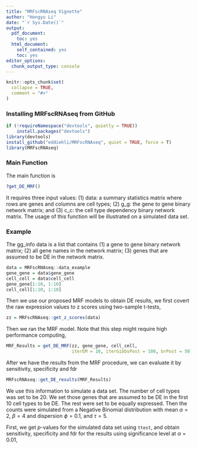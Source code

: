 ```yaml
---
title: "MRFscRNAseq Vignette"
author: "Hongyu Li"
date: "`r Sys.Date()`"
output:
  pdf_document:
    toc: yes
  html_document:
    self_contained: yes
    toc: yes
editor_options: 
  chunk_output_type: console
---
```

<!--
%\VignetteEngine{knitr::rmarkdown}
%\VignetteIndexEntry{MRFscRNAseq Vignette}
-->

```r
knitr::opts_chunk$set(
  collapse = TRUE,
  comment = "#>"
)
```

### Installing MRFscRNAseq from GitHub

```r
if (!requireNamespace("devtools", quietly = TRUE))
    install.packages("devtools")
library(devtools)
install_github("eddiehli/MRFscRNAseq", quiet = TRUE, force = T)
library(MRFscRNAseq)
```

### Main Function

The main function is

```r
?get_DE_MRF()
```

It requires three input values: (1) data: a summary statistics matrix where rows are genes and columns are cell types; (2) g_g: the gene to gene binary network matrix; and (3) c_c: the cell type dependency binary network matrix. The usage of this function will be illustrated on a simulated data set.

### Example

The gg_info data is a list that contains (1) a gene to gene binary network matrix; (2) all gene names in the network matrix; (3) genes that are assumed to be DE in the network matrix. 

```r
data = MRFscRNAseq::data_example
gene_gene = data$gene_gene
cell_cell = data$cell_cell
gene_gene[1:10, 1:10]
cell_cell[1:10, 1:10]
```

Then we use our proposed MRF models to obtain DE results, we first covert the raw expression values to z scores using two-sample t-tests, 

```r
zz = MRFscRNAseq::get_z_scores(data)
```

Then we ran the MRF model. Note that this step might require high performance computing, 

```r
MRF_Results = get_DE_MRF(zz, gene_gene, cell_cell,
                         iterEM = 10, iterGibbsPost = 100, brPost = 50)
```

After we have the results from the MRF procedure, we can evaluate it by sensitivity, specificity and fdr

```r
MRFscRNAseq::get_DE_results(MRF_Results)
```

We use this information to simulate a data set. The number of cell types was set to be 20. We set those genes that are assumed to be DE in the first 10 cell types to be DE. The rest were set to be equally expressed. Then the counts were simulated from a Negative Binomial distribution with mean $\alpha = 2$, $\beta = 4$ and dispersion $\phi = 0.1$, and $\tau = 5$.

First, we get $p$-values for the simulated data set using $\texttt{ttest}$, and obtain sensitivity, specificity and fdr for the results using significance level at $\alpha = 0.01$,

